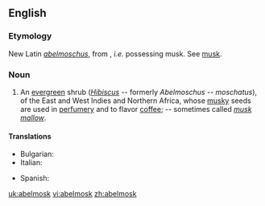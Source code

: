 ==English==

===Etymology===
New Latin ''[[abelmoschus]]'', from {{etyl|ar}} {{term|أبو المسك|sc=Arab|tr=abu-l-misk||father of musk}}, ''i.e.'' possessing musk. See [[musk]].

===Noun===
{{en-noun|-}}

# {{plants}} An [[evergreen]] shrub (''[[Hibiscus]]'' -- formerly ''Abelmoschus -- moschatus''), of the East and West Indies and Northern Africa, whose [[musky]] seeds are used in [[perfumery]] and to flavor [[coffee]]; -- sometimes called ''[[musk mallow]]''.

====Translations====
{{trans-top|evergreen shrub}}
* Bulgarian: {{t|bg|мускусен слез |sc=Cyrl}}
* Italian: {{t|it|abelmosco|m}}
{{trans-mid}}
*Spanish: {{t|es|abelmosco|m}}
{{trans-bottom}}

{{anagrams:en/abeklmos}}
[[uk:abelmosk]]
[[vi:abelmosk]]
[[zh:abelmosk]]